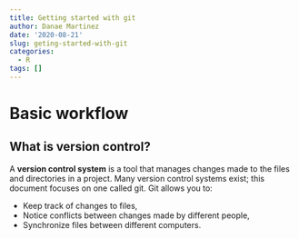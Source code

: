 ```yaml
---
title: Getting started with git
author: Danae Martinez
date: '2020-08-21'
slug: geting-started-with-git
categories:
  - R
tags: []
---
```


# Basic workflow

## What is version control?

A **version control system** is a tool that manages changes made to the files 
and directories in a project. Many version control systems exist; this document 
focuses on one called git. Git allows you to:

- Keep track of changes to files,
- Notice conflicts between changes made by different people,
- Synchronize files between different computers.